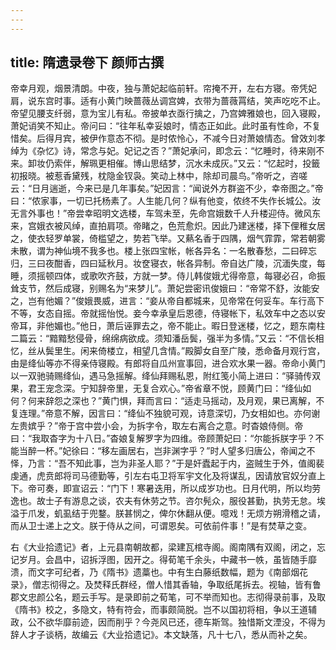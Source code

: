 ```yaml
---
---
---
```

title: 隋遗录卷下 颜师古撰
---



帝幸月观，烟景清朗。中夜，独与萧妃起临前轩。帘掩不开，左右方寝。帝凭妃肩，说东宫时事。适有小黄门映蔷薇丛调宫婢，衣带为蔷薇罥结，笑声吃吃不止。帝望见腰支纤弱，意为宝儿有私。帝披单衣亟行擒之，乃宫婢雅娘也，回入寝殿，萧妃诮笑不知止。帝问曰：“往年私幸妥娘时，情态正如此。此时虽有性命，不复惜矣。后得月宾，被伊作意态不彻。是时侬怜心，不减今日对萧娘情态。曾效刘孝绰为《杂忆》诗，常念与妃。妃记之否？”萧妃承问，即念云：“忆睡时，待来刚不来。卸妆仍索伴，解珮更相催。博山思结梦，沉水未成灰。”又云：“忆起时，投籤初报晓。被惹香黛残，枕隐金钗袅。笑动上林中，除却司晨鸟。”帝听之，咨嗟云：“日月遄逝，今来已是几年事矣。”妃因言：“闻说外方群盗不少，幸帝图之。”帝曰：“侬家事，一切已托杨素了。人生能几何？纵有他变，侬终不失作长城公。汝无言外事也！”帝尝幸昭明文选楼，车驾未至，先命宫娥数千人升楼迎侍。微风东来，宫娥衣被风绰，直拍肩项。帝睹之，色荒愈炽。因此乃建迷楼，择下俚稚女居之，使衣轻罗单裳，倚槛望之，势若飞举。又爇名香于四隅，烟气霏霏，常若朝雾未散，谓为神仙境不我多也。楼上张四宝帐，帐各异名：一名散春愁，二曰碎忘归，三曰夜酣香，四曰延秋月。妆奁寝衣，帐各异制。帝自达广陵，沉湎失度，每睡，须摇顿四体，或歌吹齐鼓，方就一梦。侍儿韩俊娥尤得帝意，每寝必召，命振耸支节，然后成寝，别赐名为“来梦儿”。萧妃尝密讯俊娥曰：“帝常不舒，汝能安之，岂有他媚？”俊娥畏威，进言：“妾从帝自都城来，见帝常在何妥车。车行高下不等，女态自摇。帝就摇怡悦。妾今幸承皇后恩德，侍寝帐下，私效车中之态以安帝耳，非他媚也。”他日，萧后诬罪去之，帝不能止。暇日登迷楼，忆之，题东南柱二篇云：“黯黯愁侵骨，绵绵病欲成。须知潘岳鬓，强半为多情。”又云：“不信长相忆，丝从鬓里生。闲来倚楼立，相望几含情。”殿脚女自至广陵，悉命备月观行宫，由是绛仙等亦不得亲侍寝殿。有郎将自瓜州宣事回，进合欢水果一器。帝命小黄门以一双驰骑赐绛仙，遇马急摇解。绛仙拜赐私恩，附红笺小简上进曰：“驿骑传双果，君王宠念深。宁知辞帝里，无复合欢心。”帝省章不悦，顾黄门曰：“绛仙如何？何来辞怨之深也？”黄门惧，拜而言曰：“适走马摇动，及月观，果已离解，不复连理。”帝意不解，因言曰：“绛仙不独貌可观，诗意深切，乃女相如也。亦何谢左贵嫔乎？”帝于宫中尝小会，为拆字令，取左右离合之意。时杳娘侍侧。帝曰：“我取杳字为十八日。”杳娘复解罗字为四维。帝顾萧妃曰：“尔能拆朕字乎？不能当醉一杯。”妃徐曰：“移左画居右，岂非渊字乎？”时人望多归唐公，帝闻之不怿，乃言：“吾不知此事，岂为非圣人耶？”于是奸蠹起于内，盗贼生于外，值阁裴虔通，虎贲郎将司马德勤等，引左右屯卫将军宇文化及将谋乱，因请放官奴分直上下。帝可奏，即宣诏云：“门下！寒暑迭用，所以成岁功也。日月代明，所以均劳逸也。故士子有游息之谈，农夫有休劳之节。咨尔髡众，服役甚勤，执劳无怠。埃溢于爪发，虮虱结于兜鍪。朕甚悯之，俾尔休翻从便。噫戏！无烦方朔滑稽之请，而从卫士递上之文。朕于侍从之间，可谓恩矣。可依前件事！”是有焚草之变。

右《大业拾遗记》者，上元县南朝故都，梁建瓦棺寺阁。阁南隅有双阁，闭之，忘记岁月。会昌中，诏拆浮图，因开之。得荀笔千余头，中藏书一帙，虽皆随手靡溃，而文字可纪者，乃《隋书》遗藁也。中有生白藤纸数幅，题为《南部烟花录》，僧志彻得之。及焚释氏群经，僧人惜其香轴，争取纸尾拆去。视轴，皆有鲁郡文忠颜公名，题云手写。是录即前之荀笔，可不举而知也。志彻得录前事，及取《隋书》校之，多隐文，特有符会，而事颇简脱。岂不以国初将相，争以王道辅政，公不欲华靡前迹，因而削乎？今尧风已还，德车斯驾。独惜斯文湮没，不得为辞人才子谈柄，故编云《大业拾遗记》。本文缺落，凡十七八，悉从而补之矣。